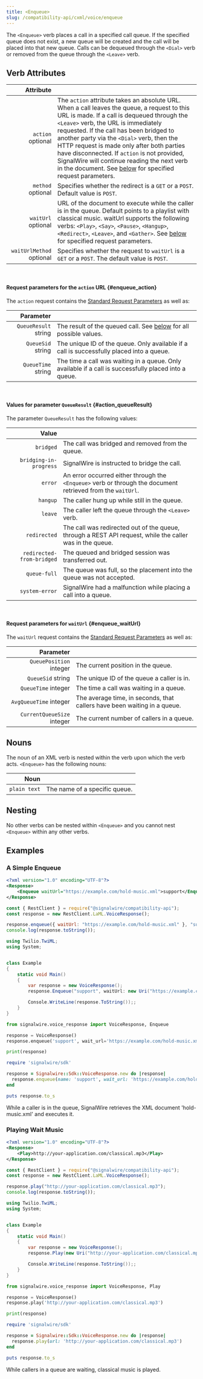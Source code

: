```yaml
---
title: <Enqueue>
slug: /compatibility-api/cxml/voice/enqueue
---
```



The `<Enqueue>` verb places a call in a specified call queue. If the specified queue does not exist, a new queue will be created and the call will be placed into that new queue. Calls can be dequeued through the `<Dial>` verb or removed from the queue through the `<Leave>` verb.

## Verb Attributes

|                                                      Attribute |                                                                                                                                                                                                                                                                                                                                                                                                                                                                                                          |
| -------------------------------------------------------------: | -------------------------------------------------------------------------------------------------------------------------------------------------------------------------------------------------------------------------------------------------------------------------------------------------------------------------------------------------------------------------------------------------------------------------------------------------------------------------------------------------------- |
|        `action` <span className="optional-arg">optional</span> | The `action` attribute takes an absolute URL. When a call leaves the queue, a request to this URL is made. If a call is dequeued through the `<Leave>` verb, the URL is immediately requested. If the call has been bridged to another party via the `<Dial>` verb, then the HTTP request is made only after both parties have disconnected. If `action` is not provided, SignalWire will continue reading the next verb in the document. See [below](#enqueue_action) for specified request parameters. |
|        `method` <span className="optional-arg">optional</span> | Specifies whether the redirect is a `GET` or a `POST`. Default value is `POST`.                                                                                                                                                                                                                                                                                                                                                                                                                          |
|       `waitUrl` <span className="optional-arg">optional</span> | URL of the document to execute while the caller is in the queue. Default points to a playlist with classical music. waitUrl supports the following verbs: `<Play>`, `<Say>`, `<Pause>`, `<Hangup>`, `<Redirect>`, `<Leave>`, and `<Gather>`. See [below](#enqueue_waitUrl) for specified request parameters.                                                                                                                                                                                             |
| `waitUrlMethod` <span className="optional-arg">optional</span> | Specifies whether the request to `waitUrl` is a `GET` or a `POST`. The default value is `POST`.                                                                                                                                                                                                                                                                                                                                                                                                          |

<br />


#### Request parameters for the `action` URL {#enqueue_action}

The `action` request contains the [Standard Request Parameters](./index.mdx#request-parameters) as well as:

|                                                  Parameter |                                                                                                       |
| ---------------------------------------------------------: | ----------------------------------------------------------------------------------------------------- |
| `QueueResult` <span className="optional-arg">string</span> | The result of the queued call. See [below](#action_queueResult) for all possible values.              |
|    `QueueSid` <span className="optional-arg">string</span> | The unique ID of the queue. Only available if a call is successfully placed into a queue.             |
|   `QueueTime` <span className="optional-arg">string</span> | The time a call was waiting in a queue. Only available if a call is successfully placed into a queue. |

<br />


#### Values for parameter `QueueResult` {#action_queueResult}

The parameter `QueueResult` has the following values:

|                     Value |                                                                                                             |
| ------------------------: | ----------------------------------------------------------------------------------------------------------- |
|                 `bridged` | The call was bridged and removed from the queue.                                                            |
|    `bridging-in-progress` | SignalWire is instructed to bridge the call.                                                                |
|                   `error` | An error occurred either through the `<Enqueue>` verb or through the document retrieved from the `waitUrl`. |
|                  `hangup` | The caller hung up while still in the queue.                                                                |
|                   `leave` | The caller left the queue through the `<Leave>` verb.                                                       |
|              `redirected` | The call was redirected out of the queue, through a REST API request, while the caller was in the queue.    |
| `redirected-from-bridged` | The queued and bridged session was transferred out.                                                         |
|              `queue-full` | The queue was full, so the placement into the queue was not accepted.                                       |
|            `system-error` | SignalWire had a malfunction while placing a call into a queue.                                             |

<br />


#### Request parameters for `waitUrl` {#enqueue_waitUrl}

The `waitUrl` request contains the [Standard Request Parameters](./index.mdx#request-parameters) as well as:

|                                                        Parameter |                                                                          |
| ---------------------------------------------------------------: | ------------------------------------------------------------------------ |
|    `QueuePosition` <span className="optional-arg">integer</span> | The current position in the queue.                                       |
|          `QueueSid` <span className="optional-arg">string</span> | The unique ID of the queue a caller is in.                               |
|        `QueueTime` <span className="optional-arg">integer</span> | The time a call was waiting in a queue.                                  |
|     `AvgQueueTime` <span className="optional-arg">integer</span> | The average time, in seconds, that callers have been waiting in a queue. |
| `CurrentQueueSize` <span className="optional-arg">integer</span> | The current number of callers in a queue.                                |

## Nouns

The noun of an XML verb is nested within the verb upon which the verb acts. `<Enqueue>` has the following nouns:

|         Noun |                               |
| -----------: | ----------------------------- |
| `plain text` | The name of a specific queue. |

## Nesting

No other verbs can be nested within `<Enqueue>` and you cannot nest <br /> `<Enqueue>` within any other verbs.

## Examples

### A Simple Enqueue

<Tabs groupId="cxml-api">
  <TabItem value="XML">

```xml
<?xml version="1.0" encoding="UTF-8"?>
<Response>
    <Enqueue waitUrl="https://example.com/hold-music.xml">support</Enqueue>
</Response>
```

  </TabItem>

  <TabItem value="JavaScript">

```javascript
const { RestClient } = require("@signalwire/compatibility-api");
const response = new RestClient.LaML.VoiceResponse();

response.enqueue({ waitUrl: "https://example.com/hold-music.xml" }, "support");
console.log(response.toString());
```

  </TabItem>

  <TabItem value="C#">

```csharp
using Twilio.TwiML;
using System;


class Example
{
    static void Main()
    {
        var response = new VoiceResponse();
        response.Enqueue("support", waitUrl: new Uri("https://example.com/hold-music.xml"));

        Console.WriteLine(response.ToString());;
    }
}
```

  </TabItem>

  <TabItem value="Python">

```python
from signalwire.voice_response import VoiceResponse, Enqueue

response = VoiceResponse()
response.enqueue('support', wait_url='https://example.com/hold-music.xml')

print(response)
```

  </TabItem>

  <TabItem value="Ruby">

```ruby
require 'signalwire/sdk'

response = Signalwire::Sdk::VoiceResponse.new do |response|
  response.enqueue(name: 'support', wait_url: 'https://example.com/hold-music.xml')
end

puts response.to_s
```

  </TabItem>

</Tabs>

While a caller is in the queue, SignalWire retrieves the XML document 'hold-music.xml' and executes it.

### Playing Wait Music

<Tabs groupId="compatibility-api">
  <TabItem value="XML">

```xml
<?xml version="1.0" encoding="UTF-8"?>
<Response>
    <Play>http://your-application.com/classical.mp3</Play>
</Response>
```

  </TabItem>

  <TabItem value="JavaScript">

```javascript
const { RestClient } = require("@signalwire/compatibility-api");
const response = new RestClient.LaML.VoiceResponse();

response.play("http://your-application.com/classical.mp3");
console.log(response.toString());
```

  </TabItem>

  <TabItem value="C#">

```csharp
using Twilio.TwiML;
using System;


class Example
{
    static void Main()
    {
        var response = new VoiceResponse();
        response.Play(new Uri("http://your-application.com/classical.mp3"));

        Console.WriteLine(response.ToString());;
    }
}
```

  </TabItem>

  <TabItem value="Python">

```python
from signalwire.voice_response import VoiceResponse, Play

response = VoiceResponse()
response.play('http://your-application.com/classical.mp3')

print(response)
```

  </TabItem>

  <TabItem value="Ruby">

```ruby
require 'signalwire/sdk'

response = Signalwire::Sdk::VoiceResponse.new do |response|
  response.play(url: 'http://your-application.com/classical.mp3')
end

puts response.to_s
```

  </TabItem>

</Tabs>

While callers in a queue are waiting, classical music is played.
